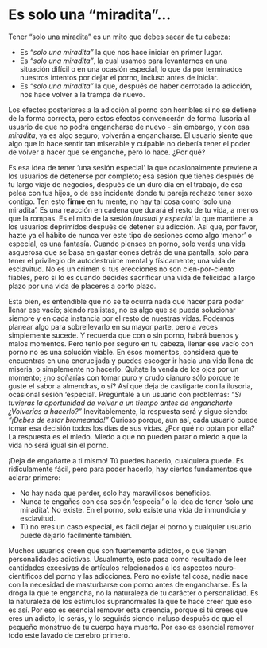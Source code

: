 # Es solo una "miradita"... {#es-solo-una-miradita}

Tener "solo una miradita" es un mito que debes sacar de tu cabeza:

* Es _"solo una miradita"_ la que nos hace iniciar en primer lugar.
* Es _"solo una miradita"_, la cual usamos para levantarnos en una situación difícil o en una ocasión especial, lo que da por terminados nuestros intentos por dejar el porno, incluso antes de iniciar. 
* Es _"solo una miradita"_ la que, después de haber derrotado la adicción, nos hace volver a la trampa de nuevo.

Los efectos posteriores a la adicción al porno son horribles si no se detiene de la forma correcta, pero estos efectos convencerán de forma ilusoria al usuario de que no podrá engancharse de nuevo - sin embargo, y con esa _miradita_, ya es algo seguro; volverán a engancharse. El usuario siente que algo que lo hace sentir tan miserable y culpable no debería tener el poder de volver a hacer que se enganche, pero lo hace. ¿Por qué?

Es esa idea de tener 'una sesión especial' la que ocasionalmente previene a los usuarios de detenerse por completo; esa sesión que tienes después de tu largo viaje de negocios, después de un duro día en el trabajo, de esa pelea con tus hijos, o de ese incidente donde tu pareja rechazo tener sexo contigo. Ten esto **firme** en tu mente, no hay tal cosa como 'solo una miradita'. Es una reacción en cadena que durará el resto de tu vida, a menos que la rompas. Es el mito de la sesión _inusual y especial_ la que mantiene a los usuarios deprimidos después de detener su adicción. Así que, por favor, hazte ya el hábito de nunca ver este tipo de sesiones como algo 'menor' o especial, es una fantasía. Cuando pienses en porno, solo verás una vida asquerosa que se basa en gastar eones detrás de una pantalla, solo para tener el privilegio de autodestruirte mental y físicamente; una vida de esclavitud. No es un crimen si tus erecciones no son cien-por-ciento fiables, pero si lo es cuando decides sacrificar una vida de felicidad a largo plazo por una vida de placeres a corto plazo. 

Esta bien, es entendible que no se te ocurra nada que hacer para poder llenar ese vacío; siendo realistas, no es algo que se pueda solucionar siempre y en cada instancia por el resto de nuestras vidas. Podemos planear algo para sobrellevarlo en su mayor parte, pero a veces simplemente sucede. Y recuerda que con o sin porno, habrá buenos y malos momentos. Pero tenlo por seguro en tu cabeza, llenar ese vacío con porno no es una solución viable. En esos momentos, considera que te encuentras en una encrucijada y puedes escoger ir hacia una vida llena de miseria, o simplemente no hacerlo. Quítate la venda de los ojos por un momento; ¿no soñarías con tomar puro y crudo cianuro sólo porque te guste el sabor a almendras, o sí? Así que deja de castigarte con la ilusoria, ocasional sesión 'especial'. Pregúntale a un usuario con problemas: _"Si tuvieras la oportunidad de volver a un tiempo antes de engancharte ¿Volverías a hacerlo?"_ Inevitablemente, la respuesta será y sigue siendo: _"¡Debes de estar bromeando!"_ Curioso porque, aun así, cada usuario puede tomar esa decisión todos los días de sus vidas. ¿Por qué no optan por ella? La respuesta es el miedo. Miedo a que no pueden parar o miedo a que la vida no será igual sin el porno. 

¡Deja de engañarte a ti mismo! Tú puedes hacerlo, cualquiera puede. Es ridículamente fácil, pero para poder hacerlo, hay ciertos fundamentos que aclarar primero: 

* No hay nada que perder, solo hay maravillosos beneficios.
* Nunca te engañes con esa sesión 'especial' o la idea de tener 'solo una miradita'. No existe. En el porno, solo existe una vida de inmundicia y esclavitud. 
* Tú no eres un caso especial, es fácil dejar el porno y cualquier usuario puede dejarlo fácilmente también.

Muchos usuarios creen que son fuertemente adictos, o que tienen personalidades adictivas. Usualmente, esto pasa como resultado de leer cantidades excesivas de artículos relacionados a los aspectos neuro-cientificos del porno y las adicciones. Pero no existe tal cosa, nadie nace con la necesidad de masturbarse con porno antes de engancharse. Es la droga la que te engancha, no la naturaleza de tu carácter o personalidad. Es la naturaleza de los estímulos supranormales la que te hace creer que eso es así. Por eso es esencial remover esta creencia, porque si tú crees que eres un adicto, lo serás, y lo seguirás siendo incluso después de que el pequeño monstruo de tu cuerpo haya muerto. Por eso es esencial remover todo este lavado de cerebro primero. 
